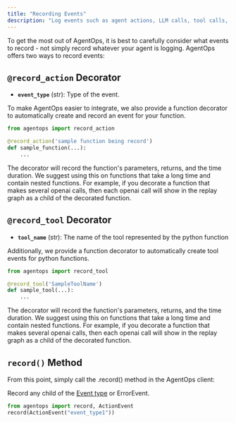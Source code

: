 ```yaml
---
title: "Recording Events"
description: "Log events such as agent actions, LLM calls, tool calls, and errors. _See [Event Class](./events)_."
---
```


To get the most out of AgentOps, it is best to carefully consider what events to record -
not simply record whatever your agent is logging. AgentOps offers two ways to record events:

## `@record_action` Decorator

- **`event_type`** (str): Type of the event.

To make AgentOps easier to integrate, we also provide a function decorator to automatically create
and record an event for your function.

```python python
from agentops import record_action

@record_action('sample function being record')
def sample_function(...):
    ...
```

The decorator will record the function's parameters, returns, and the time duration. We suggest using this on functions that take a long time and contain nested functions. For example, if you decorate a function that makes several openai calls, then each openai call will show in the replay graph as a child of the decorated function.

## `@record_tool` Decorator

- **`tool_name`** (str): The name of the tool represented by the python function

Additionally, we provide a function decorator to automatically create tool events for python functions.

```python python
from agentops import record_tool

@record_tool('SampleToolName')
def sample_tool(...):
    ...
```

The decorator will record the function's parameters, returns, and the time duration. We suggest using this on functions that take a long time and contain nested functions. For example, if you decorate a function that makes several openai calls, then each openai call will show in the replay graph as a child of the decorated function.


## `record()` Method

From this point, simply call the .record() method in the AgentOps client:

Record any child of the [Event type](/v1/concepts/events) or ErrorEvent.

```python python
from agentops import record, ActionEvent
record(ActionEvent("event_type1"))
```

<script type="module" src="/scripts/github_stars.js"></script>
<script type="module" src="/scripts/link_to_api_button.js"></script>
<script type="module" src="/scripts/scroll-img-fadein-animation.js"></script>
<script type="module" src="/scripts/button_heartbeat_animation.js"></script>
<script type="module" src="/scripts/adjust_api_dynamically.js"></script>
